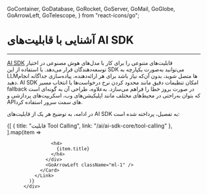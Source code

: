   GoContainer,
  GoDatabase,
  GoRocket,
  GoServer,
  GoMail,
  GoGlobe,
  GoArrowLeft,
  GoTelescope,
} from "react-icons/go";


<Layout>
<Head>
<title>مستندات آشنایی با قابلیت‌های AI SDK - لیارا</title>
<meta property="og:title" content="مستندات خدمات رایانش ابری لیارا" />
<meta property="og:description" content="مستندات مربوط به آشنایی با قابلیت‌های AI SDK"  />
<meta property="og:image" content="https://media.liara.ir/logos/liara-poster.jpg" />
</Head>


# آشنایی با قابلیت‌های AI SDK
<hr className="mb-2" />

<a href="https://ai-sdk.dev/" className="text-[#2196f3]">AI SDK</a> قابلیت‌های متنوعی را برای کار با مدل‌های هوش مصنوعی در اختیار توسعه‌دهندگان قرار می‌دهد. با استفاده از این SDK می‌توانید به‌صورت یکپارچه به LLMها متصل شوید، بدون آن‌که نیاز باشد برای هر ارائه‌دهنده، پیاده‌سازی جداگانه انجام دهید. AI SDK امکان تنظیمات دقیق مانند محدود کردن نرخ درخواست‌ها یا انتخاب مسیر fallback در صورت بروز خطا را فراهم می‌سازد. به‌علاوه، طراحی آن به گونه‌ای است که بتوان به‌راحتی در محیط‌های مختلف مانند اپلیکیشن‌های وب، اسکریپت‌های پردازشی و APIهای سمت سرور استفاده کرد.


<div className="h-4" />

در ادامه، به توضیح هر یک از قابلیت‌های AI SDK به تفصیل، پرداخته شده است: 


<div className="h-4" />
<div className="grid md:grid-cols-1 gap-4">
            {[
      {
        title: "قابلیت Tool Calling",
        link: "/ai/ai-sdk-core/tool-calling"
      },
  ].map(item =>
              <Link href={item.link}>
                <Card className="flex cursor-pointer w-full items-center justify-between">
                  <div className="flex items-center gap-3">
                    
                    <h4>
                      {item.title}
                    </h4>
                  </div>
                  <GoArrowLeft className="ml-1" />
                </Card>
              </Link>
            )}
          </div>
<div className="h-4" />


</Layout>